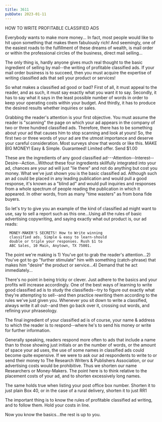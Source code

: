 ```yaml
---
title: 3611
pubDate: 2023-01-11
---
```


HOW TO WRITE PROFITABLE CLASSIFIED ADS


Everybody wants to make more money... In fact, most people would
like to hit upon something that makes them fabulously rich! And
seemingly, one of the easiest roads to the fulfillment of these
dreams of wealth, is mail order or within the professional
circles of the business, direct mail selling...

The only thing is, hardly anyone gives much real thought to the
basic ingredient of selling by mail--the writing of profitable
classified ads. If your mail order business is to succeed, then
you must acquire the expertise of writing classified ads that
sell your product or services!

So what makes a classified ad good or bad? First of all, it must
appeal to the reader, and as such, it must say exactly what you
want it to say. Secondly, it has to say what it says in the least
possible number of words in order to keep your operating costs
within your budget. And thirdly, it has to produce the desired
results whether inquiries or sales.

Grabbing the reader's attention is your first objective. You must
assume the reader is "scanning" the page on which your ad appears
in the company of two or three hundred classified ads. Therefore,
there has to be something about your ad that causes him to stop
scanning and look at yours! So, the first two or three words of
your ad are the utmost importance and deserve your careful
consideration. Most surveys show that words or like this. MAKE
BIG MONEY! Easy & Simple. Guaranteed! Limited offer. Send $1.00

These are the ingredients of any good classified
ad---Attention--Interest--Desire--Action...Without these four
ingredients skillfully integrated into your ad, chances are your
ad will just "lie there" and not do anything but cost you money.
What we've just shown you is the basic classified ad. Although
such an ad could be placed in any leading publication and would
pull a good response, it's known as a "blind ad" and would pull
inquiries and responses from a whole spectrum of people reading
the publication in which it appeared. In other words, from as
many "time wasters" as from bona fide buyers.

So let's try to give you an example of the kind of classified ad
might want to use, say to sell a report such as this one...Using
all the rules of basic advertising copywriting, and saying
exactly what out product is, our ad reads:

      MONEY-MAKER'S SECRETS! How to Write winning 
      classified ads. Simple & easy to learn-should
      double or triple your responses. Rush $1 to
      ABC Sales, 10 Main, Anytown, TX 75001.

The point we're making is 1) You've got to grab the reader's
attention...2) You've got to go "further stimulate" him with
something (catch-phrase) that makes him "desire" the product or
service...4) Demand that he act immediately...

There's no point in being tricky or clever. Just adhere to the
basics and your profits will increase accordingly. One of the
best ways of learning to write good classified ad is to study the
classifieds--try to figure out exactly what they're attempting to
sell--and then practice rewriting them according to the rules
we've just given you. Whenever you sit down to write a
classified, always write it all out--and then go back over it,
crossing out words, and refining your phraseology.

The final ingredient of your classified ad is of course, your
name & address to which the reader is to respond--where he's to
send his money or write for further information.

Generally speaking, readers respond more often to ads that
include a name than to those showing just initials or an the
number of words, or the amount of space your ad uses, the use of
some names in classified ads could become quite expensive. If we
were to ask our ad respondents to write to or send their money to
The Research Writers & Publishers Association, or our advertising
costs would be prohibitive. Thus we shorten our name Researchers
or Money-Makers. The point here is to think relative to the
placement costs of your ad, and to shorten excessively long
names.

The same holds true when listing your post office box number.
Shorten it to just plain Box 40, or in the case of a rural
delivery, shorten it to just RR1

The important thing is to know the rules of profitable classified
ad writing, and to follow them. Hold your costs in line.

   Now you know the basics...the rest is up to you.
